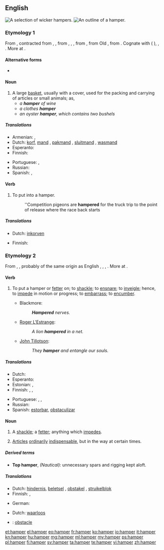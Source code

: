 ==English==
{{wikipedia}}
[[Image:Baskets Wicker.jpg|thumb|A selection of wicker hampers.]]
[[Image:Hamper.jpg|thumb|An outline of a hamper.]]

===Etymology 1===
From {{etyl|enm|en}} {{term|hamper|lang=enm}}, contracted from {{term|hanaper|lang=enm}}, {{term|hanypere|lang=enm}}, from {{etyl|xno|en}} {{term|hanaper|lang=fro}}, {{etyl|fro|en}} {{term|hanapier|lang=fro}}, {{term|hanepier||case for holding a large goblet or cup}}, from {{term|hanap||goblet, drinking cup|lang=fro}}, from Old {{etyl|frk|en}} {{recons|hnapp|hnapp|cup, bowl, basin|lang=frk|sc=Latn}}, from {{etyl|gem-pro|en}} {{recons|hnappaz||cup, bowl|lang=gem-pro}}. Cognate with {{etyl|goh|-}} {{term|hnapf||cup, bowl, basin|lang=goh}} ({{etyl|de|-}} {{term|Napf||bowl|lang=de}}), {{etyl|nl|-}} {{term|nap||cup|lang=nl}}, {{etyl|ang|-}} {{term|hnæpp||bowl|lang=ang}}. More at {{l/en|nap}}.

====Alternative forms====
* {{l|en|hampire}}

====Noun====
{{en-noun}}

# A large [[basket]], usually with a cover, used for the packing and carrying of articles or small animals; as,
#* ''a '''hamper''' of wine''
#* ''a clothes '''hamper'''''
#* ''an oyster '''hamper''', which contains two bushels''

=====Translations=====
{{trans-top|large basket, usually with a cover, used for the packing and carrying of articles}}
* Armenian: {{t-|hy|զամբյուղ|tr=zambyuġ}}, {{t-|hy|կողով|tr=koġov}}
* Dutch: [[korf]], [[mand]] {{m}}, [[pakmand]] {{m}}, [[sluitmand]] {{m}}, [[wasmand]] {{m}}
* Esperanto: {{t-|eo|korbo}}
* Finnish: {{t+|fi|kori}}
{{trans-mid}}
* Portuguese: {{t+|pt|balaio}}, {{t-|pt|cesto grande}}
* Russian: {{t+|ru|корзина|f}}
* Spanish: {{t+|es|cesta|f}}, {{t+|es|canasta|f}}
{{trans-bottom}}

====Verb====
{{en-verb}}

# {{transitive}} To put into a hamper.
#: ''Competition pigeons are '''hampered''' for the truck trip to the point of release where the race back starts

=====Translations=====
{{trans-top|To put into a hamper}}
* Dutch: [[inkorven]]
{{trans-mid}}
* Finnish: {{t+|fi|panna}} {{t+|fi|kori|alt=koriin}}
{{trans-bottom}}

===Etymology 2===
From {{etyl|enm|en}} {{term|hamperen|lang=enm}}, {{term|hampren||to hamper, oppress|lang=enm}}, probably of the same origin as English {{term|hamble||to limp|lang=en}}, {{etyl|sco|-}} {{term|hamp||to halt in walking, stutter|lang=sco}}, {{etyl|nl|-}} {{term|haperen||to falter, hesitate|lang=nl}}, {{etyl|de|-}} {{term|hemmen||to stop, hinder, check|lang=de}}. More at {{l|en|hamble}}.

====Verb====
{{en-verb}}

# {{transitive}} To put a hamper or [[fetter]] on; to [[shackle]]; to [[ensnare]]; to [[inveigle]]; hence, to [[impede]] in motion or progress; to [[embarrass]]; to [[encumber]].
#* Blackmore:
#*: '''''Hampered''' nerves.''
#* [[w:Roger L'Estrange|Roger L'Estrange]]:
#*: ''A lion '''hampered''' in a net.''
#* [[w:John Tillotson|John Tillotson]]:
#*: ''They '''hamper''' and entangle our souls.''

=====Translations=====
{{trans-top|To put a hamper or fetter on; to shackle; to ensnare; to inveigle}}
* Dutch: {{t+|nl|blokkeren}}
* Esperanto: {{t-|eo|malhelpi}}
* Estonian: {{t-|et|takistama}}, {{t-|et|segama}}
* Finnish: {{t+|fi|haitata}}, {{t+|fi|vaikeuttaa}}, {{t+|fi|estää}}
{{trans-mid}}
* Portuguese: {{t+|pt|impedir}}, {{t+|pt|estorvar}}, {{t+|pt|obstruir}}
* Russian: {{t+|ru|затруднять}}
* Spanish: [[estorbar]], [[obstaculizar]]
{{trans-bottom}}

====Noun====
{{en-noun}}

# A [[shackle]]; a [[fetter]]; anything which [[impede]]s.
# {{nautical}} [[articles|Articles]] [[ordinary|ordinarily]] [[indispensable]], but in the way at certain times.

=====Derived terms=====
* '''Top hamper''', ''(Nautical):'' unnecessary spars and rigging kept aloft.

=====Translations=====
{{trans-top|anything which impedes}}
* Dutch: [[hindernis]], [[beletsel]] {{n}}, [[obstakel]] {{n}}, [[struikelblok]] {{n}}
* Finnish: {{t+|fi|este}}, {{t-|fi|pidäke}}
{{trans-mid}}
* German: {{t+|de|Hindernis|n}}
{{trans-bottom}}

{{trans-top|articles ordinarily indispensable, but in the way at certain times}}
* Dutch: [[waarloos]]
{{trans-mid}}
{{trans-bottom}}

{{checktrans-top}}
* {{ttbc|fr}}: [[obstacle]] {{m}}
{{trans-mid}}
{{trans-bottom}}

[[et:hamper]]
[[el:hamper]]
[[eo:hamper]]
[[fr:hamper]]
[[ko:hamper]]
[[io:hamper]]
[[it:hamper]]
[[kn:hamper]]
[[hu:hamper]]
[[mg:hamper]]
[[ml:hamper]]
[[my:hamper]]
[[ps:hamper]]
[[pl:hamper]]
[[fi:hamper]]
[[sv:hamper]]
[[ta:hamper]]
[[te:hamper]]
[[vi:hamper]]
[[zh:hamper]]
